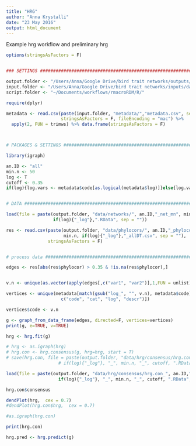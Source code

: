 ```yaml
---
title: "HRG"
author: "Anna Krystalli"
date: "23 May 2016"
output: html_document
---
```



Example hrg workflow and preliminary hrg

```r

options(stringsAsFactors = F)


### SETTINGS ##############################################################

output.folder <- "/Users/Anna/Google Drive/bird trait networks/outputs/"
input.folder <- "/Users/Anna/Google Drive/bird trait networks/inputs/data/"
script.folder <- "~/Documents/workflows/rmacroRDM/R/"

require(dplyr)

metadata <- read.csv(paste(input.folder, "metadata/","metadata.csv", sep = ""), 
                     stringsAsFactors = F, fileEncoding = "mac") %>% 
  apply(2, FUN = trimws) %>% data.frame(stringsAsFactors = F)



# PACKAGES & SETTINGS ###############################################################

library(igraph)

an.ID <- "all"
min.n <- 50
log <- T
cutoff <- 0.35
if(log){log.vars <- metadata$code[as.logical(metadata$log)]}else{log.vars <- ""}


# DATA ###############################################################################

load(file = paste(output.folder, "data/networks/", an.ID,"_net_mn", min.n, 
                  if(log){"_log"},".RData", sep = ""))

res <- read.csv(paste(output.folder, "data/phylocors/", an.ID,"_phylocor_mn", 
                      min.n, if(log){"_log"},"_allDT.csv", sep = ""),
                stringsAsFactors = F)


# process data ###############################################################################

edges <- res[abs(res$phylocor) > 0.35 & !is.na(res$phylocor),]


v.n <- unique(as.vector(apply(edges[,c("var1", "var2")],1,FUN = unlist)))

vertices <- unique(metadata[match(gsub("log_", "", v.n), metadata$code),
                     c("code", "cat", "log", "descr")])

vertices$code <- v.n

g <- graph_from_data_frame(edges, directed=F, vertices=vertices)
print(g, e=TRUE, v=TRUE)

hrg <- hrg.fit(g)

# hrg <- as.igraph(hrg)
# hrg.con <- hrg.consensus(g, hrg=hrg, start = T)
# save(hrg.con, file = paste(output.folder, "data/hrg/consensus/hrg.con_", an.ID,"_",
                    # if(log){"_log"}, "_", min.n, "_", cutoff, ".RData", sep = ""))

load(file = paste(output.folder, "data/hrg/consensus/hrg.con_", an.ID,"_",
                    if(log){"_log"}, "_", min.n, "_", cutoff, ".RData", sep = ""))

hrg.con$consensus

dendPlot(hrg,  cex = 0.7)
#dendPlot(hrg.con$hrg,  cex = 0.7)

#as.igraph(hrg.con)

print(hrg.con)

hrg.pred <- hrg.predict(g)


```


